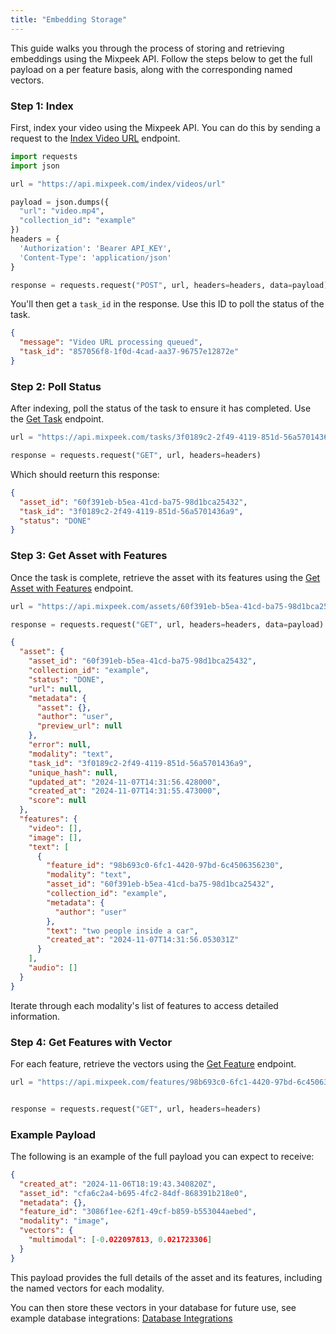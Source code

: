 ```yaml
---
title: "Embedding Storage"
---
```


This guide walks you through the process of storing and retrieving embeddings using the Mixpeek API. Follow the steps below to get the full payload on a per feature basis, along with the corresponding named vectors.

### Step 1: Index

First, index your video using the Mixpeek API. You can do this by sending a request to the [Index Video URL](/api-reference/index-videos/index-video-url) endpoint.

```python
import requests
import json

url = "https://api.mixpeek.com/index/videos/url"

payload = json.dumps({
  "url": "video.mp4",
  "collection_id": "example"
})
headers = {
  'Authorization': 'Bearer API_KEY',
  'Content-Type': 'application/json'
}

response = requests.request("POST", url, headers=headers, data=payload)
```

You'll then get a `task_id` in the response. Use this ID to poll the status of the task.

```json
{
  "message": "Video URL processing queued",
  "task_id": "857056f8-1f0d-4cad-aa37-96757e12872e"
}
```

### Step 2: Poll Status

After indexing, poll the status of the task to ensure it has completed. Use the [Get Task](/api-reference/tasks/get-task) endpoint.

```python
url = "https://api.mixpeek.com/tasks/3f0189c2-2f49-4119-851d-56a5701436a9"

response = requests.request("GET", url, headers=headers)
```

Which should reeturn this response:

```json
{
  "asset_id": "60f391eb-b5ea-41cd-ba75-98d1bca25432",
  "task_id": "3f0189c2-2f49-4119-851d-56a5701436a9",
  "status": "DONE"
}
```

### Step 3: Get Asset with Features

Once the task is complete, retrieve the asset with its features using the [Get Asset with Features](/api-reference/assets/get-asset-with-features) endpoint.

```python
url = "https://api.mixpeek.com/assets/60f391eb-b5ea-41cd-ba75-98d1bca25432/features"

response = requests.request("GET", url, headers=headers, data=payload)
```

```json
{
  "asset": {
    "asset_id": "60f391eb-b5ea-41cd-ba75-98d1bca25432",
    "collection_id": "example",
    "status": "DONE",
    "url": null,
    "metadata": {
      "asset": {},
      "author": "user",
      "preview_url": null
    },
    "error": null,
    "modality": "text",
    "task_id": "3f0189c2-2f49-4119-851d-56a5701436a9",
    "unique_hash": null,
    "updated_at": "2024-11-07T14:31:56.428000",
    "created_at": "2024-11-07T14:31:55.473000",
    "score": null
  },
  "features": {
    "video": [],
    "image": [],
    "text": [
      {
        "feature_id": "98b693c0-6fc1-4420-97bd-6c4506356230",
        "modality": "text",
        "asset_id": "60f391eb-b5ea-41cd-ba75-98d1bca25432",
        "collection_id": "example",
        "metadata": {
          "author": "user"
        },
        "text": "two people inside a car",
        "created_at": "2024-11-07T14:31:56.053031Z"
      }
    ],
    "audio": []
  }
}
```

Iterate through each modality's list of features to access detailed information.

### Step 4: Get Features with Vector

For each feature, retrieve the vectors using the [Get Feature](/api-reference/features/get-feature) endpoint.

```python
url = "https://api.mixpeek.com/features/98b693c0-6fc1-4420-97bd-6c4506356230?include_vectors=true"


response = requests.request("GET", url, headers=headers)
```

### Example Payload

The following is an example of the full payload you can expect to receive:

```json
{
  "created_at": "2024-11-06T18:19:43.340820Z",
  "asset_id": "cfa6c2a4-b695-4fc2-84df-868391b218e0",
  "metadata": {},
  "feature_id": "3086f1ee-62f1-49cf-b859-b553044aebed",
  "modality": "image",
  "vectors": {
    "multimodal": [-0.022097813, 0.021723306]
  }
}
```

This payload provides the full details of the asset and its features, including the named vectors for each modality.

You can then store these vectors in your database for future use, see example database integrations: [Database Integrations](/integrations/databases)

